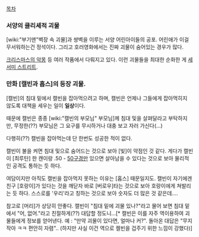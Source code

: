 [[목차]]

=== 서양의 클리셰적 괴물 ===
[wiki:"부기맨"벽장 속 괴물]과 쌍벽을 이루는 서양 어린아이들의 공포. 어린애가 이걸 무서워하는건 정석이다. 그리고 호러영화에서는 진짜 괴물이 숨어있는 경우가 많다.

[[크리스마스의 악몽]] 등 여러 작품에서 다뤄지고 있다. 이런 괴물들을 최대한 순화한 게 [[세서미 스트리트]]. 

=== 만화 [캘빈과 홉스]의 등장 괴물. ===
[캘빈]의 침대 밑에서 캘빈을 잡아먹으려고 하며, 캘빈은 언제나 그들에게 잡아먹히지 않도록 대책을 세우는 일이 '''일상'''이다.

때문에 캘빈은 종종 [wiki:"캘빈의 부모님" 부모님]께 침대 및을 살펴달라고 부탁하지만, 무정한(??) 부모님은 그 요구를 무시하거나 대충 보고 자러 가신다(...)

다행히(??) 캘빈을 잡아먹는데 단 한번도 성공한 적이 없다.

캘빈이 불을 켜면 침대 및으로 숨어드는 것으로 보아 [빛]이 약점인 것 같다. 게다가 캘빈이 [최루탄] 한 캔이랑 .50 - [[50구경]]만 있으면 살아남을 수 있다는 것으로 보아 물리적인 공격도 통하는 듯 하다.

여담이지만 아직도 캘빈을 잡아먹지 못하는 이유는 [홉스] 때문일지도. 캘빈이 자기에겐 친구 [호랑이]가 있다는 것을 깨닫자 바로 [버로우]타는 것으로 보아 호랑이에게 쳐발리는 듯 하다. 스스로를 '우리'라고 칭하는 것으로 보아 숫자도 더 많은 것 같은데....

참고로 [머리]가 상당히 안좋다. 캘빈이 "침대 밑에 괴물 있나?"라고 물어 보면 침대 밑에서 "어, 없어."라고 친절하게(??) 대답할 정도니...[* 캘빈은 이를 자주 역이용하여 괴물들에게 정보를 얻어낸다. 예 : "만약 괴물이 있다면, 얼마나 커?". 돌아온 대답은 "무지 작아 ㅋㅋ 편안히 자렴".. (하지만 사실 이건 역으로 켈빈을 겁주기 위한 느낌이 강했다)]
